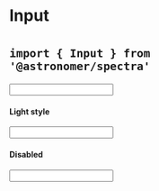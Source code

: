 

<Meta title="Inputs|Input" component={Input} />

# Input
# <small>`import { Input } from '@astronomer/spectra'`</small>

<Preview>
  <Story name="Default">
    <Input name="example" />
  </Story>
</Preview>

#### Light style
<Preview>
  <Story name="Light">
    <Input name="example" inputStyle="light" />
  </Story>
</Preview>

#### Disabled
<Preview>
  <Story name="Disabled">
    <Input name="example" isDisabled />
  </Story>
</Preview>

<Props of={Input} />
